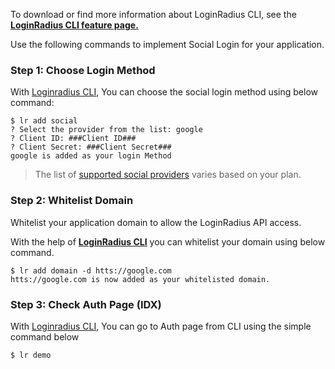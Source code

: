 To download or find more information about LoginRadius CLI, see the **<a href="https://www.loginradius.com/open-source/cli/" target="_blank">LoginRadius CLI feature page.</a>**

Use the following commands to implement Social Login for your application.

### Step 1: Choose Login Method

With [Loginradius CLI](https://github.com/LoginRadius/lr-cli/), You can choose the social login method using below command:

```shell
$ lr add social
? Select the provider from the list: google
? Client ID: ###Client ID###
? Client Secret: ###Client Secret###
google is added as your login Method
```

> The list of [supported social providers](#supported-social-providers) varies based on your plan.

### Step 2: Whitelist Domain

Whitelist your application domain to allow the LoginRadius API access.

With the help of **<a href="https://github.com/LoginRadius/lr-cli/" target="_blank">LoginRadius CLI</a>** you can whitelist your domain using below command.

```shell
$ lr add domain -d htts://google.com
htts://google.com is now added as your whitelisted domain.
```

### Step 3: Check Auth Page (IDX)

With [Loginradius CLI](https://github.com/LoginRadius/lr-cli/), You can go to Auth page from CLI using the simple command below

```shell
$ lr demo
```
